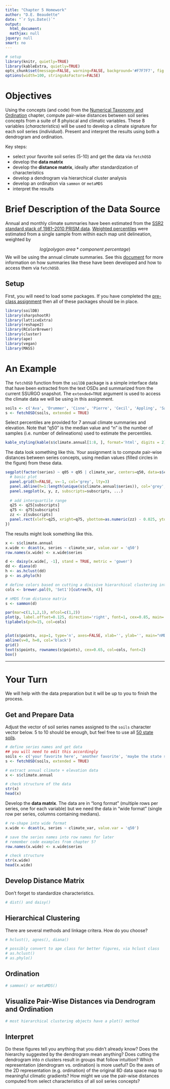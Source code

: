 ```yaml
---
title: "Chapter 5 Homework"
author: "D.E. Beaudette"
date: "`r Sys.Date()`"
output:
  html_document:
  mathjax: null
jquery: null
smart: no
---
```


```r
# setup
library(knitr, quietly=TRUE)
library(kableExtra, quietly=TRUE)
opts_chunk$set(message=FALSE, warning=FALSE, background='#F7F7F7', fig.align='center', fig.retina=2, dev='png', tidy=FALSE, verbose=FALSE)
options(width=100, stringsAsFactors=FALSE)
```

# Objectives
Using the concepts (and code) from the [Numerical Taxonomy and Ordination](chapter-content.html) chapter, compute pair-wise distances between soil series concepts from a suite of 8 phyiscal and climatic variables. These 8 variables (*characteristics*) will be used to develop a climate signature for each soil series (*individual*). Present and interpret the results using both a dendrogram and ordination.

Key steps:

   * select your favorite soil series (5-10) and get the data via `fetchOSD`
   * develop the **data matrix**
   * develop the **distance matrix**, ideally after standardization of characteristics
   * develop a dendrogram via hierarchical cluster analysis
   * develop an ordination via `sammon` or `metaMDS`
   * interpret the results


# Brief Description of the Data Source
Annual and monthly climate summaries have been estimated from the [SSR2 standard stack of 1981--2010 PRISM data](https://ncss-tech.github.io/soilReports/docs/region2_mu-comparison-data-sources.html). [Weighted percentiles](https://www.rdocumentation.org/packages/Hmisc/versions/4.1-1/topics/wtd.stats) were estimated from a single sample from within each map unit delineation, weighted by 

$$log(polygon\ area * component\ percentage)$$
We will be using the annual climate summaries. See this [document](http://ncss-tech.github.io/AQP/soilDB/soil-series-query-functions.html) for more information on how summaries like these have been developed and how to access them via `fetchOSD`.


## Setup

First, you will need to load some packages. If you have completed the [pre-class assignment](http://ncss-tech.github.io/stats_for_soil_survey/chapters/0_pre-class-assignment/pre-class-assignment.html) then all of these packages should be in place.
```r
library(soilDB)
library(sharpshootR)
library(latticeExtra)
library(reshape2)
library(RColorBrewer)
library(cluster)
library(ape)
library(vegan)
library(MASS)
```



# An Example

The `fetchOSD` function from the `soilDB` package is a simple interface data that have been extracted from the text OSDs and summarized from the current SSURGO snapshot. The `extended=TRUE` argument is used to access the climate data we will be using in this assignment.
```r
soils <- c('Ava', 'Drummer', 'Cisne', 'Pierre', 'Cecil', 'Appling', 'San Joaquin', 'Redding', 'Corning')
s <- fetchOSD(soils, extended = TRUE)
```

Select percentiles are provided for 7 annual climate summaries and elevation. Note that "q50" is the median value and "n" is the number of samples (i.e. number of delineations) used to estimate the percentiles.
```r
kable_styling(kable(s$climate.annual[1:8, ], format='html', digits = 2), font_size = 9, full_width = FALSE)
```


The data look something like this. Your assignment is to compute pair-wise distances between series concepts, using median values (filled circles in the figure) from these data.
```r
segplot(factor(series) ~ q05 + q95 | climate_var, centers=q50, data=s$climate.annual, draw.bands=FALSE, segments.fun=panel.arrows, ends='both', angle=90, length=1, unit='mm', scales=list(y=list(alternating=3), x=list(relation='free')), as.table=TRUE, col='RoyalBlue', strip=strip.custom(bg=grey(0.85), par.strip.text=list(cex=0.7)), xlab='5th-25th-50th-75th-95th Percentiles', panel=function(x, y, z, q25=s$climate.annual$q25, q75=s$climate.annual$q75, subscripts, ...) {
  # basic plot
  panel.grid(h=FALSE, v=-1, col='grey', lty=3)
  panel.abline(h=1:length(unique(s$climate.annual$series)), col='grey', lty=3)
  panel.segplot(x, y, z, subscripts=subscripts, ...)
  
  # add interquartile range
  q25 <- q25[subscripts]
  q75 <- q75[subscripts]
  zz <- z[subscripts]
  panel.rect(xleft=q25, xright=q75, ybottom=as.numeric(zz) - 0.025, ytop=as.numeric(zz) + 0.025, border='RoyalBlue', col='RoyalBlue')
})
```

The results might look something like this.
```r
x <- s$climate.annual
x.wide <- dcast(x, series ~ climate_var, value.var = 'q50')
row.names(x.wide) <- x.wide$series

d <- daisy(x.wide[, -1], stand = TRUE, metric = 'gower')
dd <- diana(d)
h <- as.hclust(dd)
p <- as.phylo(h)

# define colors based on cutting a divisive hierarchical clustering into 4 groups
cols <- brewer.pal(9, 'Set1')[cutree(h, 4)]

# nMDS from distance matrix
s <- sammon(d)

par(mar=c(1,1,2,1), mfcol=c(1,2))
plot(p, label.offset=0.125, direction='right', font=1, cex=0.85, main='Divisive Hierarchical Clustering')
tiplabels(pch=15, col=cols)


plot(s$points, asp=1, type='n', axes=FALSE, xlab='', ylab='', main="nMDS by Sammon's Non-Linear Mapping", xlim=c(-0.3, 0.6))
abline(v=0, h=0, col='black')
grid()
text(s$points, rownames(s$points), cex=0.65, col=cols, font=2)
box()
```

---------------------


# Your Turn
We will help with the data preparation but it will be up to you to finish the process.

## Get and Prepare Data
Adjust the vector of soil series names assigned to the `soils` character vector below. 5 to 10 should be enough, but feel free to use all [50 state soils](https://raw.githubusercontent.com/ncss-tech/soil-color-book/master/state-soils/state_soils.csv).
```r
# define series names and get data
## you will need to edit this accordingly
soils <- c('your favorite here', 'another favorite', 'maybe the state soil', ...)
s <- fetchOSD(soils, extended = TRUE)

# extract annual climate + elevation data
x <- s$climate.annual

# check structure of the data
str(x)
head(x)
```

Develop the **data matrix**. The data are in "long format" (multiple rows per series, one for each variable) but we need the data in "wide format" (single row per series, columns containing medians).
```r
# re-shape into wide format
x.wide <- dcast(x, series ~ climate_var, value.var = 'q50')

# save the series names into row names for later
# remember code examples from chapter 5?
row.names(x.wide) <- x.wide$series

# check structure
str(x.wide)
head(x.wide)
```

## Develop Distance Matrix
Don't forget to standardize characteristics.

```r
# dist() and daisy() 

```

## Hierarchical Clustering
There are several methods and linkage critera. How do you choose?
```r
# hclust(), agnes(), diana()

# possibly convert to ape class for better figures, via hclust class
# as.hclust()
# as.phylo()
```

## Ordination
```r
# sammon() or metaMDS()

```

## Visualize Pair-Wise Distances via Dendrogram and Ordination
```r
# most hierarchical clustering objects have a plot() method

```

## Interpret
Do these figures tell you anything that you didn't already know? Does the hierarchy suggested by the dendrogram mean anything? Does cutting the dendrogram into $n$ clusters result in groups that follow intuition? Which representation (dendrogram vs. ordination) is more useful? Do the axes of the 2D representation (e.g. ordination) of the original 8D data space map to meaningful climatic gradients? How might we use the pair-wise distances computed from select characteristics of all soil series concepts?





